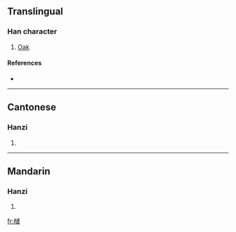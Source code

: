 {{see|櫧}}
==Translingual==

===Han character===
{{Han char|rn=75|rad=木|as=10|sn=14|four=|canj=木戈女日 (DIVA)}}

# [[Oak]]

====References====
* {{Han ref|kx=0551.181|hdz=21270.100|uh=69E0|ud=27104}}

----

==Cantonese==

===Hanzi===
{{yue-hanzi|jyut=|y=jyu1}}

# {{defn|Cantonese}}

----

==Mandarin==

===Hanzi===
{{cmn-hanzi|tra=櫧|pin=[[qī]] ([[qi1]]), [[sè]] ([[se4]]), [[zhū]] ([[zhu1]])|wg=ch'i<sup>1</sup>, se<sup>4</sup>, chu<sup>1</sup>}}

# {{defn|Mandarin}}

[[fr:槠]]